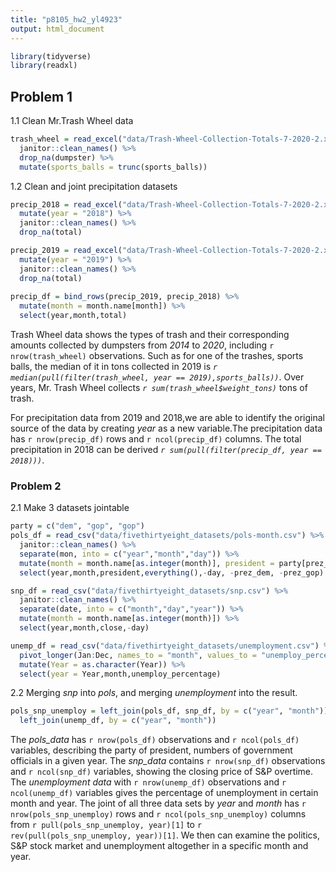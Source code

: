 ```yaml
---
title: "p8105_hw2_yl4923"
output: html_document
---
```


```r
library(tidyverse)
library(readxl)
```

## Problem 1
1.1 Clean Mr.Trash Wheel data
```r
trash_wheel = read_excel("data/Trash-Wheel-Collection-Totals-7-2020-2.xlsx", sheet = "Mr. Trash Wheel", range = "A2:N535") %>% 
  janitor::clean_names() %>%
  drop_na(dumpster) %>% 
  mutate(sports_balls = trunc(sports_balls))
```

1.2 Clean and joint precipitation datasets
```r
precip_2018 = read_excel("data/Trash-Wheel-Collection-Totals-7-2020-2.xlsx",sheet = "2018 Precipitation",range = "A2:B14") %>%
  mutate(year = "2018") %>% 
  janitor::clean_names() %>%
  drop_na(total) 

precip_2019 = read_excel("data/Trash-Wheel-Collection-Totals-7-2020-2.xlsx",sheet = "2019 Precipitation",range = "A2:B14") %>%
  mutate(year = "2019") %>% 
  janitor::clean_names() %>%
  drop_na(total) 
   
precip_df = bind_rows(precip_2019, precip_2018) %>%
  mutate(month = month.name[month]) %>%
  select(year,month,total)
```
Trash Wheel data shows the types of trash and their corresponding amounts collected by dumpsters from _2014_ to _2020_, including `r nrow(trash_wheel)` observations. Such as for one of the trashes, sports balls, the median of it in tons collected in 2019 is *`r median(pull(filter(trash_wheel, year == 2019),sports_balls))`*. Over years, Mr. Trash Wheel collects *`r sum(trash_wheel$weight_tons)`* tons of trash.

For precipitation data from 2019 and 2018,we are able to identify the original source of the data by creating _year_ as a new variable.The precipitation data has `r nrow(precip_df)` rows and `r ncol(precip_df)` columns. The total precipitation in 2018 can be derived *`r sum(pull(filter(precip_df, year == 2018)))`*.

### Problem 2
2.1 Make 3 datasets jointable
```r
party = c("dem", "gop", "gop") 
pols_df = read_csv("data/fivethirtyeight_datasets/pols-month.csv") %>%
  janitor::clean_names() %>%
  separate(mon, into = c("year","month","day")) %>%
  mutate(month = month.name[as.integer(month)], president = party[prez_gop + 1]) %>%
  select(year,month,president,everything(),-day, -prez_dem, -prez_gop)

snp_df = read_csv("data/fivethirtyeight_datasets/snp.csv") %>% 
  janitor::clean_names() %>%
  separate(date, into = c("month","day","year")) %>%
  mutate(month = month.name[as.integer(month)]) %>%
  select(year,month,close,-day)

unemp_df = read_csv("data/fivethirtyeight_datasets/unemployment.csv") %>%
  pivot_longer(Jan:Dec, names_to = "month", values_to = "unemploy_percentage") %>%
  mutate(Year = as.character(Year)) %>%
  select(year = Year,month,unemploy_percentage)
```

2.2 Merging _snp_ into _pols_, and merging _unemployment_ into the result.
```r
pols_snp_unemploy = left_join(pols_df, snp_df, by = c("year", "month")) %>% 
  left_join(unemp_df, by = c("year", "month"))
```
The _pols_data_ has `r nrow(pols_df)` observations and `r ncol(pols_df)` variables, describing the party of president, numbers of government officials in a given year. The _snp_data_ contains `r nrow(snp_df)` observations and `r ncol(snp_df)` variables, showing the closing price of S&P overtime. The _unemployment data_ with `r nrow(unemp_df)` observations and `r ncol(unemp_df)` variables gives the percentage of unemployment in certain month and year. The joint of all three data sets by *year* and *month* has `r nrow(pols_snp_unemploy)` rows and `r ncol(pols_snp_unemploy)` columns from `r pull(pols_snp_unemploy, year)[1]` to `r rev(pull(pols_snp_unemploy, year))[1]`. We then can examine the politics, S&P stock market and unemployment altogether in a specific month and year.

